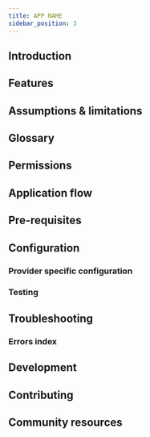 ```yaml
---
title: APP NAME
sidebar_position: 3
---
```



<AppMetadata
  minSaleorVersion="3.10"
  githubUrl="https://github.com/saleor/apps/tree/main/apps/crm"
/>

## Introduction

<!--
Explain problem the app solves. Outline basic context and use cases.
-->

## Features

<!--
Highlight the most important features of the app. Mention available providers if any.
If some feature is more complicated, create a dedicated page with more details or a dedicated guide.

Add upcoming featuers with link to roadmap/github, allowing reader to vote or comment.
-->

## Assumptions & limitations

<!--
Outline assumptions and limitations of the app. What is a planned scope, what is out of scope.
Mention know problems and limitations. If possible link to github where errors and tasks are tracked.
-->

## Glossary

<!--
Describe terms used in the app. If there are no specific language, skip this chapter.
-->

## Permissions

<!--
Describe what permissions app needs and why. If permissions are granted dynamically, mention when and what happens if they are missing.

Also describe how logged dashboard user's permissions affect app's behavior. For exampl "MANAGE_APPS" needed to save app configuration.

-->

## Application flow

<!--
Describe how app works. Mention all webhooks app listens to and what happens when they are triggered.
Draw a diagram if needed.
Nest pages is some complex explanations are required
-->

## Pre-requisites

<!--
Global steps required to start using the app.
-->

## Configuration

<!--
Global configuration of the app
-->

### Provider specific configuration

<!--
If app has many providers, we assume most users will use one of them.

Mention here all the details required to configure this provider.
Mention provider-specific testing.
-->

### Testing

<!--
If applies, mention how to test if app works
-->

## Troubleshooting

<!--
Mention know issues
-->

### Errors index

<!--
List common errors that app can throw. If app returns some error code, it can be
put here with details instructions.
-->

## Development

<!--
Link to develoment guide common for every apps.

Then include specific development guide for this app.

Mention all env variables
-->

## Contributing

<!--
Link to contributing guides shared for all apps
-->

## Community resources

<!--
If any, list resources created by community.
-->
